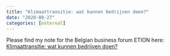 ```yaml
---
title: "Klimaattransitie: wat kunnen bedrijven doen?"
date: "2020-08-27"
categories: [external]
---
```


Please find my note for the Belgian business forum ETION here: [Klimaattransitie: wat kunnen bedrijven doen?](https://www.etion.be/kennis/klimaattransitie-wat-kunnen-bedrijven-doen) 
